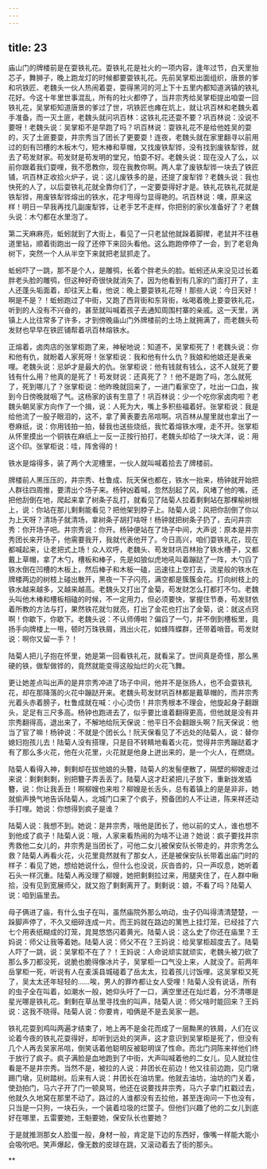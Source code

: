 ```yaml
---
---
---
```

title: 23
---




庙山门的牌楼前是在耍铁礼花。耍铁礼花是社火的一项内容，逢年过节，白天里抬芯子，舞狮子，晚上跑龙灯的时候都要耍铁礼花。先前吴掌柜出面组织，唐景的爹和巩铁匠、老魏头一伙人热闹着耍，耍得黑河的河上下十五里内都知道涡镇的铁礼花好。今这十年里世事混乱，所有的社火都停了，当井宗秀给吴掌柜提出咱耍一回铁礼花，吴掌柜知道唐景的爹过了世，巩铁匠也瘫在炕上，就让巩百林和老魏头着手准备，而一灭土匪，老魏头就问巩百林：这铁礼花还耍不要？巩百林说：没说不要呀！老魏头说：吴掌柜不是早跑了吗？巩百林说：耍铁礼花不是给他姓吴的耍的，灭了土匪要耍，井宗秀当了团长了更要耍！连夜，老魏头就在家里翻寻以前用过的刻有凹槽的木板木勺，短木棒和草帽，又找废铁犁铧，没有找到废铁犁铧，就去了苟发财家。苟发财是苟发明的堂兄，怕耍不好。老魏头说：现在没人了么，以前你跟着我们耍哩，我不愿教你，现在我教你啊。两人拿了废铁犁铧一块去了铁匠铺，巩百林正收拾火炉子，说：这儿废铁多的是，还提了废犁铧？老魏头说：我也快死的人了，以后耍铁礼花就全靠你们了，一定要耍得好才是。铁礼花铁礼花就是铁犁铧，用废铁犁铧熔出的铁水，花才甩得匀显得艳的。巩百林说：噢，原来这样！明日一早我再找几副废犁铧，让老手艺不走样，你把别的家伙准备好了？老魏头说：木勺都在水里泡了。

第二天麻麻亮，蚯蚓就到了大街上，看见了一只老鼠他就跺着脚撵，老鼠并不往巷道里钻，顺着街跑出一段了还停下来回头看他。这么跑跑停停了一会，到了老皂角树下，突然一个人从半空下来就把老鼠抓走了。

蚯蚓吓了一跳，那不是个人，是雕鸮，长着个胖老头的脸。蚯蚓还从来没见过长着胖老头脸的雕鸮，但这种好奇很快就消失了，因为他看到有几家的门面打开了，主人还蓬头垢面着，却往天上看，他说：晚上要耍铁礼花呀！那些人说：今日天好！啊是不是？！蚯蚓跑过了中街，又跑了西背街和东背街，吆喝着晚上要耍铁礼花，听到的人没有不兴奋的，甚至就叫喊着孩子去通知周围村寨的亲戚。这一天里，涡镇上人比往常多了许多，才到傍晚庙山门外牌楼前的土场上就拥满了，而老魏头苟发财也早早在铁匠铺帮着巩百林熔铁水。

正熔着，卤肉店的张掌柜跑了来，神秘地说：知道不，吴掌柜死了！老魏头说：你和他有仇，就盼着人家死呀！张掌柜说：我和他有什么仇？我娘和他娘还是表亲哩。老魏头说：忌妒才是最大的仇。张掌柜说：他有钱就有钱么，这不人就死了要钱有什么用？他真的是死了！苟发财说：还真死了？！他不是跑了吗，怎么就死了，死到哪儿了？张掌柜说：他昨晚就回来了，一进门看家空了，吐出一口血，挨到今日傍晚就咽了气。这杨家的该有生意了！巩百林说：少一个吃你家卤肉啦？老魏头朝吴家方向作了一个揖，说：人死为大，嘴上多积些福着好。张掌柜说：我是给他流了一股子眼泪的，这不，拿了黄表要去吊唁啊。巩百林从屋里就也拿出了一卷麻纸，说：你用钱拍一拍，替我也送些烧纸，我忙着熔铁水哩，走不开。张掌柜从怀里摸出一个铜铁在麻纸上一反一正按行拍打，老魏头却给了一块大洋，说：用这个印。张掌柜说：哇，阵舍得的！

铁水是熔得多，装了两个大泥槽里，一伙人就叫喊着拾去了牌楼前。

牌楼前人黑压压的，井宗秀、杜鲁成、阮天保也都在，铁水一抬来，杨钟就开始把人群往四周推，要清出个场子来。杨钟凶着喊，忽然刮起了风，风堵了他的嘴，还把他刮倒在地，爬起来拿了树条子乱打，就看见了陆菊人拉着剩剩站在那棵榆树根上，说：你站在那儿剩剩能看见？把他架到脖子上。陆菊人说：风把你刮倒了你以为上天呀？清场子就清场，拿树条子胡打啥呀！杨钟就把树条子扔了，去问井宗秀：你开场子吧。井宗秀说：你开。杨钟便站在了场子中间，大声说：原本是井宗秀团长来开场子，他需要我开，我就代表他开了。今日高兴，咱们耍铁礼花，现在都喊起来，让老把式上场！众人欢呼，老魏头、苟发财巩百林抬了铁水槽子，又都戴上草帽，拿了木勺，槽板和棒子，先是如狼似虎地吼叫着蹦跶了一阵，木勺舀了铁水倒在凹槽的木板上，然后棒子和木板一磕，迅速往上空打去，流星般的铁水在牌楼两边的树枝上碰出散开，黑夜一下子闪亮，满空都是簇簇金花。打向树枝上的铁水越来越多，又越来越高。老魏头又打出了金菊，苟发财怎么打都打不匀。老魏头叫他木棒和槽板相磕的时候，不一定用力，但必须要快，掌握住节奏，苟发财依着所教的方法与打，果然铁花就匀就亮，打出了金花也打出了金菊，说：就这点窍啊！你歇下，你歇下。老魏头说：不认师傅啦？偏舀了一勺，并不倒到槽板里，竟扬手向牌楼上一甩，顿时万珠铁屑，溅出火花，如蜂阵蝶群，还带着哨音。苟发财说：啊你又留一手？！

陆菊人把儿子抱在怀里，她是第一回看铁礼花，就看呆了。世间真是奇怪，那么黑硬的铁，做犁做铧的，竟然就能变得这般灿烂的火花飞舞。

更让她差点叫出声的是井宗秀冲进了场子中间，他并不是张扬人，也不会耍铁礼花，却在那降落的火花中蹦跶开来。老魏头苟发财巩百林都是戴草帽的，而井宗秀光着头赤着膀子，杜鲁成就在喊：小心烫伤！井宗秀根本不理会，他旋起身子翻跟头，足足有三尺多高。杨钟也跑进去了，似乎要比谁着翻得更高，但他就是没有井宗秀翻得高，退出来了，不解地给阮天保说：他平日不会翻跟头啊？阮天保说：他当了官了嘛！杨钟说：不就是个团长么！阮天保看见了不远处的陆菊人，说：替你媳妇抱孩儿去！陆菊人没有搭理，只是目不转睛地看着火花，觉得井宗秀蹦跶着才有了那么多火花，他在火花里，火花就是他身上迸出来的，是一个火人，在燃烧。

陆菊人看得入神，剩剩却在拔他娘的头簪，陆菊人的发髻便散了，隔壁的柳嫂走过来说：剩剩剩剩，别把簪子弄丢丢了。陆菊人这才赶紧把儿子放下，重新拢发插簪，说：你让我丢丑！啊柳嫂也来啦？柳嫂是长舌头，总有着镇上的是是非非，她就偷声换气地告诉陆菊人，北城门口来了个疯子，预备团的人不让进，陈来祥还动手打哩。她说：你想得到疯子是谁？

陆菊人说：我想不到。她说：是井宗秀，哦他是团长了，他以前的丈人，谁也想不到他成了疯子！陆菊人说：哦，人家来看热闹的为啥不让进？她说：疯子要找井宗秀救他二女儿的，井宗秀是当团长了，可他二女儿被保安队长带走的，井宗秀怎么救？陆菊人再看火花，火花里竟然就有了那女人，还是被保安队长带着出庙门时的样子：看见了她，想给她说什么，但什么也没说，灰沓沓的，只一声叹息，她听着石头一样沉重。陆菊人再没理了柳嫂，她把剩剩拉过来，用腿夹住了，在人群中瞅拾，没有见到宽展师父，就又抱了剩剩离开了。剩剩说：娘，不看了吗？陆菊人说：咱到庙里去。

母子俩进了庙，有什么虫子在叫，虽然庙院外那么响动，虫子仍叫得清清楚楚，一跺脚声停了，不久又细碎连成一片。而王妈就在路边的篱笆上挂灯笼，已经挂了六七个用表纸糊成的灯笼，晁晃悠悠闪着黄光。陆菊人说：这么史了你还在庙里？王妈说：师父让我等着她。陆菊人说：师父不在？王妈说：给吴掌柜超度去了。陆菊人吓了一跳，说：吴掌柜不在了？！王妈说：人命说顽实就顽实，老魏头被刀砍了那么多刀都没死，说脆也脆得像冰片子，吴掌柜一口气没上来，人就没了。前两年岳掌柜一死，听说有人在麦溪县城碰着了岳太太，拉着孩儿讨饭哩。这吴掌柜又死了，吴太太还年轻轻的……唉，男人的罪咋都让女人受哩！陆菊人没有说话，所有的虫子全在叫着，如潮水一般，她仰头吁了一口，满空里还在灿烂着，分不清哪是星光哪是铁礼花。剩剩在草丛里寻找虫的叫声，陆菊人说：师父啥时能回来？王妈说：这我不晓得。陆菊人说：你要肯，咱俩是不是去吴家一趟。

铁礼花耍到鸡叫两遍才结束了，地上再不是金花而成了一层黝黑的铁屑，人们在议论着今夜的铁礼花耍得好，却听到远处的哭声，这才意识到吴掌柜是死了，但没有几个人再去吴家吊唁，倒笑话着他聪明反被聪明误了性命。而北门洞陈来祥他们终于放行了疯子。疯子满脸是血地跑到了中街，大声叫喊着他的二女儿，见人就拉住看是不是井宗秀。当然不是，被拉的人说：井团长在前边！他又往前边跑，见门墩踢门墩，见树踏树。后来有人说：井团长在油坊里。他就去油坊，油坊的门关着，使劲拍门，马六子开了门一顿臭骂，他还在说要找井宗秀，马六子拿门杠戳过去，他就久久地窝在那里不动了。路过的人谁都没有去拉他，甚至连询问一下也没有，只当是一只狗，一块石头，一个装着垃圾的烂筐子。但他们兴趣了他的二女儿到底好在哪里，五雷要她，王魁要她，保安队长也要她？

于是就推测那女人脸蛋一般，身材一般，肯定是下边的东西好，像嘴一样能大能小会吸吮吧。笑声爆起，像无数的皮球在跳，又滚动着去了街的那头。

**